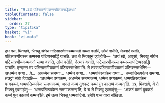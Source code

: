 ```yaml
---
title: "9.33 पटिसारणीयकम्मपटिप्पस्सद्धिकथा"
tableOfContents: false
sidebar:
  order: 27
type: "tipitaka"
basket: "vi"
book: "vi-maha"
---
```



<DynamicBreadcrumb />

<Division number="447" book="vi-maha">

<Paragraph number="1893" book="vi-maha">
इध पन, भिक्खवे, भिक्खु संघेन पटिसारणीयकम्मकतो सम्मा वत्तति, लोमं पातेति, नेत्थारं वत्तति, पटिसारणीयस्स कम्मस्स पटिप्पस्सद्धिं याचति. तत्र चे भिक्खूनं एवं होति—  ‘अयं खो, आवुसो, भिक्खु संघेन पटिसारणीयकम्मकतो सम्मा वत्तति, लोमं पातेति, नेत्थारं वत्तति, पटिसारणीयस्स कम्मस्स पटिप्पस्सद्धिं याचति. हन्दस्स मयं पटिसारणीयकम्मं पटिप्पस्सम्भेमा’ति. ते तस्स पटिसारणीयकम्मं पटिप्पस्सम्भेन्ति—  अधम्मेन वग्गा …पे…  अधम्मेन समग्गा…  धम्मेन वग्गा…  धम्मपतिरूपकेन वग्गा…  धम्मपतिरूपकेन समग्गा. तत्रट्ठो संघो विवदति—  ‘अधम्मेन वग्गकम्मं, अधम्मेन समग्गकम्मं, धम्मेन वग्गकम्मं, धम्मपतिरूपकेन वग्गकम्मं, धम्मपतिरूपकेन समग्गकम्मं, अकतं कम्मं दुक्कटं कम्मं पुन कातब्बं कम्मन्’ति. तत्र, भिक्खवे, ये ते भिक्खू एवमाहंसु—  ‘धम्मपतिरूपकेन समग्गकम्मन्’ति, ये च ते भिक्खू एवमाहंसु—  ‘अकतं कम्मं दुक्कटं कम्मं पुन कातब्बं कम्मन्’ति. इमे तत्थ भिक्खू धम्मवादिनो. इमेपि पञ्च वारा संखित्ता.
</Paragraph>
</Division>